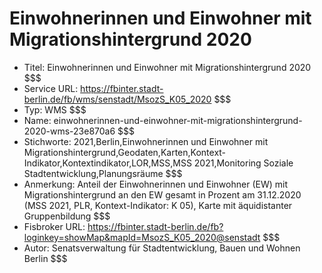# Einwohnerinnen und Einwohner mit Migrationshintergrund 2020
- Titel: Einwohnerinnen und Einwohner mit Migrationshintergrund 2020 $$$
- Service URL: https://fbinter.stadt-berlin.de/fb/wms/senstadt/MsozS_K05_2020 $$$
- Typ: WMS $$$
- Name: einwohnerinnen-und-einwohner-mit-migrationshintergrund-2020-wms-23e870a6 $$$
- Stichworte: 2021,Berlin,Einwohnerinnen und Einwohner mit Migrationshintergrund,Geodaten,Karten,Kontext-Indikator,Kontextindikator,LOR,MSS,MSS 2021,Monitoring Soziale Stadtentwicklung,Planungsräume $$$
- Anmerkung: Anteil der Einwohnerinnen und Einwohner (EW) mit Migrationshintergrund an den EW gesamt in Prozent am 31.12.2020 (MSS 2021, PLR, Kontext-Indikator: K 05), Karte mit äquidistanter Gruppenbildung $$$
- Fisbroker URL: https://fbinter.stadt-berlin.de/fb?loginkey=showMap&mapId=MsozS_K05_2020@senstadt $$$
- Autor: Senatsverwaltung für Stadtentwicklung, Bauen und Wohnen Berlin $$$
